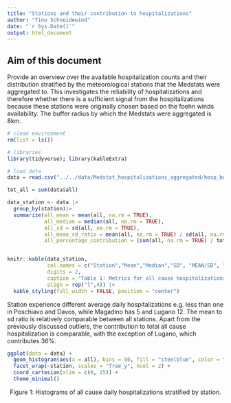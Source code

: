 ```yaml
---
title: "Stations and their contribution to hospitalizations"
author: "Tino Schneidewind"
date: "`r Sys.Date()`"
output: html_document
---
```



## Aim of this document

Provide an overview over the available hospitalization counts and their distribution stratified by the meteorological stations that the Medstats were aggregated to. This investigates the reliability of hospitalizations and therefore whether there is a sufficient signal from the hospitalizations because these stations were originally chosen based on the foehn winds availability. The buffer radius by which the Medstats were aggregated is 8km. 



```r
# clean environment
rm(list = ls())

# libraries
library(tidyverse); library(kableExtra)

# load data
data = read.csv("../../data/Medstat_hospitalizations_aggregated/hosp_buffer_8000.csv")
```



```r
tot_all = sum(data$all)

data_station <- data |>
  group_by(station)|>
  summarize(all_mean = mean(all, na.rm = TRUE),
            all_median = median(all, na.rm = TRUE),
            all_sd = sd(all, na.rm = TRUE),
            all_mean_sd_ratio = mean(all, na.rm = TRUE) / sd(all, na.rm = TRUE),
            all_percentage_contribution = (sum(all, na.rm = TRUE) / tot_all) * 100 )


knitr::kable(data_station, 
             col.names = c("Station","Mean","Median","SD", "MEAN/SD", "Contribution in %"),
             digits = 2,
             caption = "Table 1: Metrics for all cause hospitalizations per meteorological station.", 
             align = rep("l",4)) |>
  kable_styling(full_width = FALSE, position = "center")
```

Station experience different average daily hospitalizations e.g. less than one in Poschiavo and Davos, while Magadino has 5 and Lugano 12. The mean to sd ratio is relatively comparable between all stations. Apart from the previously discussed outliers, the contribution to total all cause hospitalization is comparable, with the exception of Lugano, which contributes 36%.



```r

ggplot(data = data) +
  geom_histogram(aes(x = all), bins = 60, fill = "steelblue", color = "black") +
  facet_wrap(~station, scales = "free_y", ncol = 2) +
  coord_cartesian(xlim = c(0, 25)) +
  theme_minimal()
```
<center>
Figure 1: Histograms of all cause daily hospitalizations stratified by station.
</center>

<br>
